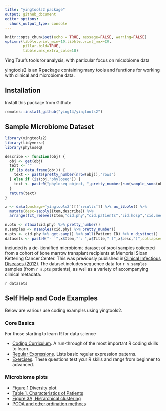 ```yaml
---
title: "yingtools2 package"
output: github_document
editor_options: 
  chunk_output_type: console
---
```


```r
knitr::opts_chunk$set(echo = TRUE, message=FALSE, warning=FALSE)
options(tibble.print_min=10,tibble.print_max=20,
        pillar.bold=TRUE,
        tibble.max_extra_cols=10)
```

Ying Taur's tools for analysis, with particular focus on microbiome data

yingtools2 is an R package containing many tools and functions for working with clinical and microbiome data. 

## Installation
Install this package from Github:
```r
remotes::install_github("ying14/yingtools2")
```


## Sample Microbiome Dataset
```r
library(yingtools2)
library(tidyverse)
library(phyloseq)

describe <- function(obj) {
  obj <- get(obj)
  text <- ""
  if (is.data.frame(obj)) {
    text <- paste(pretty_number(nrow(obj)),"rows")
  } else if (is(obj,"phyloseq")) {
    text <- paste0("phyloseq object, ",pretty_number(sum(sample_sums(obj)))," seqs, ",pretty_number(nsamples(obj))," samples, ",pretty_number(ntaxa(obj))," OTUs")
  }
  return(text)
}

x <- data(package="yingtools2")[["results"]] %>% as_tibble() %>%
  mutate(desc=sapply(Item,describe)) %>%
  arrange(fct_relevel(Item,"cid.phy","cid.patients","cid.hosp","cid.meds","cid.bsi","cid.cdiff"))

n.otu <- ntaxa(cid.phy) %>% pretty_number()
n.samples <- nsamples(cid.phy) %>% pretty_number()
n.pts <- cid.phy %>% get.samp() %>% pull(Patient_ID) %>% n_distinct()
datasets <- paste0("- `",x$Item,"`: ",x$Title," (",x$desc,")",collapse="\n")
```

Included is a de-identified microbiome dataset of stool samples collected from a cohort of bone marrow transplant recipients at Memorial Sloan Kettering Cancer Center. This was previously published in [Clinical Infectious Diseases (2012)](https://www.ncbi.nlm.nih.gov/pmc/articles/PMC3657523/). The dataset includes sequence data for `r n.samples` samples (from `r n.pts` patients), as well as a variety of accompanying clinical metadata.

`r datasets`

## Self Help and Code Examples

Below are various use coding examples using yingtools2.

### Core Basics
For those starting to learn R for data science

- [Coding Curriculum](examples/curriculum.md). A run-through of the most important R coding skills to learn.
- [Regular Expressions](examples/regex.md). Lists basic regular expression patterns.
- [Exercises](examples/exercises.md). These questions test your R skills and range from beginner to advanced.

### Microbiome plots

- [Figure 1 Diversity plot](examples/cid.diversity.md)
- [Table 1, Characteristics of Patients](examples/cid.patient.characteristics.md)
- [Figure 3A, Hierarchical clustering](examples/cid.hclust.md)
- [PCOA and other ordination methods](examples/pcoa.md)




